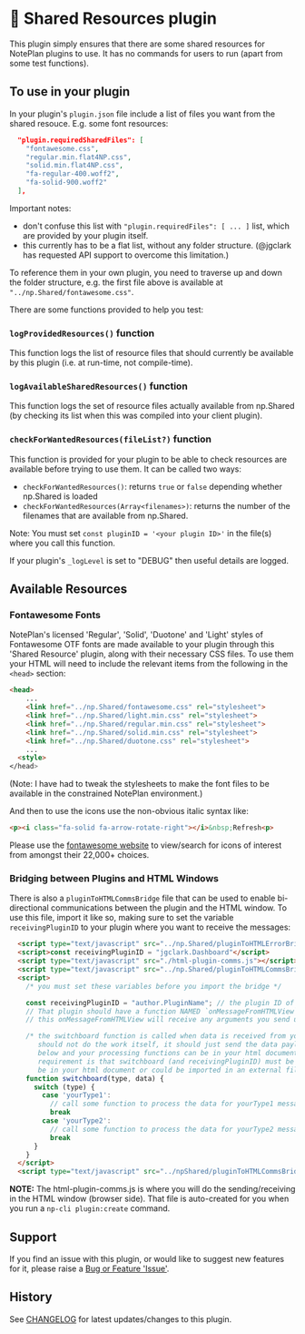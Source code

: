 # 🤝 Shared Resources plugin

This plugin simply ensures that there are some shared resources for NotePlan plugins to use. It has no commands for users to run (apart from some test functions).

## To use in your plugin
In your plugin's `plugin.json` file include a list of files you want from the shared resouce. E.g. some font resources:
```json
  "plugin.requiredSharedFiles": [
    "fontawesome.css",
    "regular.min.flat4NP.css",
    "solid.min.flat4NP.css",
    "fa-regular-400.woff2",
    "fa-solid-900.woff2"
  ],
```

Important notes:
- don't confuse this list with `"plugin.requiredFiles": [ ... ]` list, which are provided by your plugin itself.
- this currently has to be a flat list, without any folder structure. (@jgclark has requested API support to overcome this limitation.)

To reference them in your own plugin, you need to traverse up and down the folder structure, e.g. the first file above is available at `"../np.Shared/fontawesome.css"`.

There are some functions provided to help you test:

### `logProvidedResources()` function
This function logs the list of resource files that should currently be available by this plugin (i.e. at run-time, not compile-time).

### `logAvailableSharedResources()` function
This function logs the set of resource files actually available from np.Shared (by checking its list when this was compiled into your client plugin).

### `checkForWantedResources(fileList?)` function
This function is provided for your plugin to be able to check resources are available before trying to use them.  It can be called two ways:
- `checkForWantedResources()`: returns `true` or `false` depending whether np.Shared is loaded
- `checkForWantedResources(Array<filenames>)`: returns the number of the filenames that are available from np.Shared.

Note: You must set `const pluginID = '<your plugin ID>'` in the file(s) where you call this function.

If your plugin's `_logLevel` is set to "DEBUG" then useful details are logged.

## Available Resources
### Fontawesome Fonts

NotePlan's licensed 'Regular', 'Solid', 'Duotone' and 'Light' styles of Fontawesome OTF fonts are made available to your plugin through this 'Shared Resource' plugin, along with their necessary CSS files. To use them your HTML will need to include the relevant items from the following in the `<head>` section:

```html
<head>
    ...
    <link href="../np.Shared/fontawesome.css" rel="stylesheet">
    <link href="../np.Shared/light.min.css" rel="stylesheet">
    <link href="../np.Shared/regular.min.css" rel="stylesheet">
    <link href="../np.Shared/solid.min.css" rel="stylesheet">
    <link href="../np.Shared/duotone.css" rel="stylesheet">
    ...
  <style>
</head>
```
(Note: I have had to tweak the stylesheets to make the font files to be available in the constrained NotePlan environment.)

And then to use the icons use the non-obvious italic syntax like:

```html
<p><i class="fa-solid fa-arrow-rotate-right"></i>&nbsp;Refresh<p>
```

Please use the [fontawesome website](https://fontawesome.com/search) to view/search for icons of interest from amongst their 22,000+ choices.

### Bridging between Plugins and HTML Windows
There is also a `pluginToHTMLCommsBridge` file that can be used to enable bi-directional communications between the plugin and the HTML window. To use this file, import it like so, making sure to set the variable `receivingPluginID` to your plugin where you want to receive the messages:

```html
  <script type="text/javascript" src="../np.Shared/pluginToHTMLErrorBridge.js"></script>
  <script>const receivingPluginID = "jgclark.Dashboard"</script>
  <script type="text/javascript" src="./html-plugin-comms.js"></script>
  <script type="text/javascript" src="../np.Shared/pluginToHTMLCommsBridge.js"></script>
  <script>
    /* you must set these variables before you import the bridge */

    const receivingPluginID = "author.PluginName"; // the plugin ID of the plugin which will receive the comms from HTML
    // That plugin should have a function NAMED `onMessageFromHTMLView` (in the plugin.json and exported in the plugin's index.js)
    // this onMessageFromHTMLView will receive any arguments you send using the sendToPlugin() command in the HTML window

    /* the switchboard function is called when data is received from your plugin and needs to be processed. this function
       should not do the work itself, it should just send the data payload to a function for processing. The switchboard function
       below and your processing functions can be in your html document or could be imported in an external file. The only
       requirement is that switchboard (and receivingPluginID) must be defined or imported before the `pluginToHTMLCommsBridge`
       be in your html document or could be imported in an external file */
    function switchboard(type, data) {
      switch (type) {
        case 'yourType1':
          // call some function to process the data for yourType1 messages and pass the `data` parameter
          break
        case 'yourType2':
          // call some function to process the data for yourType2 messages
          break
      }
    }
  </script>
  <script type="text/javascript" src="../npShared/pluginToHTMLCommsBridge.js"></script>
```

**NOTE:** The html-plugin-comms.js is where you will do the sending/receiving in the HTML window (browser side). That file is auto-created for you when you run a `np-cli plugin:create` command.


## Support

If you find an issue with this plugin, or would like to suggest new features for it, please raise a [Bug or Feature 'Issue'](https://github.com/NotePlan/plugins/issues).

## History
See [CHANGELOG](https://github.com/NotePlan/plugins/blob/main/np.Shared/CHANGELOG.md) for latest updates/changes to this plugin.
